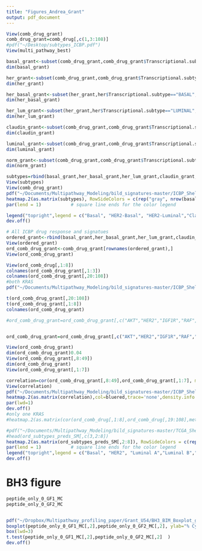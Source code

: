 ```yaml
---
title: "Figures_Andrea_Grant"
output: pdf_document
---
```



```r

View(comb_drug_grant)
comb_drug_grant=comb_drug[,c(1,3:108)]
#pdf("~/Desktop/subtypes_ICBP.pdf")
View(multi_pathway_best)

basal_grant<-subset(comb_drug_grant,comb_drug_grant$Transcriptional.subtype...ERBB2.status=="BASAL",select = c((colnames(comb_drug_grant)%in%colnames(multi_pathway_best))))
dim(basal_grant)

her_grant<-subset(comb_drug_grant,comb_drug_grant$Transcriptional.subtype...ERBB2.status=="ERBB2", select = c((colnames(comb_drug_grant)%in%colnames(multi_pathway_best))))
dim(her_grant)

her_basal_grant<-subset(her_grant,her$Transcriptional.subtype=="BASAL",select = c((colnames(her_grant)%in%colnames(multi_pathway_best))))
dim(her_basal_grant)

her_lum_grant<-subset(her_grant,her$Transcriptional.subtype=="LUMINAL",select = c((colnames(her_grant)%in%colnames(multi_pathway_best))))#,select = c((colnames(her)%in%colnames(single_pathway_best))))
dim(her_lum_grant)

claudin_grant<-subset(comb_drug_grant,comb_drug_grant$Transcriptional.subtype...ERBB2.status=="Claudin-low",select = c((colnames(comb_drug_grant)%in%colnames(multi_pathway_best))))
dim(claudin_grant)

luminal_grant<-subset(comb_drug_grant,comb_drug_grant$Transcriptional.subtype...ERBB2.status=="LUMINAL",select = c((colnames(comb_drug_grant)%in%colnames(multi_pathway_best))))
dim(luminal_grant)

norm_grant<-subset(comb_drug_grant,comb_drug_grant$Transcriptional.subtype...ERBB2.status=="NORMAL",select = c((colnames(comb_drug_grant)%in%colnames(multi_pathway_best))))
dim(norm_grant)

subtypes=rbind(basal_grant,her_basal_grant,her_lum_grant,claudin_grant,luminal_grant,norm_grant)
View(subtypes)                                                                                
View(comb_drug_grant)
pdf("~/Documents/Multipathway_Modeling/bild_signatures-master/ICBP_Shelley_HeatMap_Multi_grant_2.pdf")
heatmap.2(as.matrix(subtypes), RowSideColors = c(rep("gray", nrow(basal_grant)),rep("blue", nrow(her_basal_grant)),rep("brown", nrow(her_lum_grant)),rep("black", nrow(claudin_grant)),rep("green",nrow(luminal_grant)),rep("yellow",nrow(norm_grant))),col=bluered,density.info = 'none',trace="none",margins=c(6.5,6.5),main="Multipathway activity \n within breast cancer subtypes\n(Pathway-based not scaled)", dendrogram="none", Colv=TRUE, Rowv=TRUE, cexRow=0.7, cexCol=1.5 )#,scale='row')#,Rowv=F,)
par(lend = 1)           # square line ends for the color legend

legend("topright",legend = c("Basal", "HER2-Basal", "HER2-Luminal","Claudin","Luminal","Normal-like"), col = c("gray", "blue","brown" ,"black","green","yellow"),  lty= 1,lwd = 10,cex = 0.55)
dev.off()
```


```r
# All ICBP drug response and signatues 
ordered_grant<-rbind(basal_grant,her_basal_grant,her_lum_grant,claudin_grant,luminal_grant,norm_grant)
View(ordered_grant)
ord_comb_drug_grant<-comb_drug_grant[rownames(ordered_grant),]
View(ord_comb_drug_grant)

View(ord_comb_drug[,1:8])
colnames(ord_comb_drug_grant[,1:3])
colnames(ord_comb_drug_grant[,20:108])
#both KRAS
pdf("~/Documents/Multipathway_Modeling/bild_signatures-master/ICBP_Shelley_HeatMap_Multi_Drugs_grant.pdf")

t(ord_comb_drug_grant[,20:108])
t(ord_comb_drug_grant[,1:8])
colnames(ord_comb_drug_grant)

#ord_comb_drug_grant=ord_comb_drug_grant[,c("AKT","HER2","IGF1R","RAF","EGFR","KRASGV","KRASQH" ,"5.FdUR","5.FU","Carboplatin","CGC.11047","CGC.11144","Cisplatin","CPT.11","Docetaxel","Doxorubicin","Epirubicin","Etoposide","Gemcitabine","ICRF.193","Ixabepilone","Methotrexate","Paclitaxel","Pemetrexed","Topotecan","AS.252424","BEZ235","BIBW2992","Everolimus","GSK1059615","GSK1059868","GSK1838705","GSK2119563","GSK2126458","GSK2141795","Lapatinib","PF.4691502","Rapamycin","Sigma.AKT1.2.inhibitor","Temsirolimus","Triciribine","Tykerb.IGF1R..1.1.","AG1478","AZD6244","ERKi.II..FR180304.","Erlotinib","Gefitinib","GSK1120212","L.779450","PD98059","Sorafenib")]


ord_comb_drug_grant=ord_comb_drug_grant[,c("AKT","HER2","IGF1R","RAF","EGFR","KRASGV","KRASQH","CGC.11144","5.FU", "Methotrexate","5.FdUR", "CGC.11047","Cisplatin","Etoposide","Paclitaxel","Carboplatin","Docetaxel","Ixabepilone","CPT.11","Epirubicin","Gemcitabine","Doxorubicin","Pemetrexed","Topotecan","ICRF.193","Tykerb.IGF1R..1.1.","GSK1838705","L.779450","Erlotinib","GSK1120212","AZD6244","Gefitinib","BIBW2992","AG1478", "GSK2141795","Everolimus","Rapamycin","PF.4691502","Sigma.AKT1.2.inhibitor","Temsirolimus","Triciribine","AS.252424","GSK2126458","ERKi.II..FR180304.","BEZ235","Lapatinib","GSK1059615","PD98059","GSK2119563")]

View(ord_comb_drug_grant)
dim(ord_comb_drug_grant)0.04
View(ord_comb_drug_grant[,8:49])
dim(ord_comb_drug_grant)
View(ord_comb_drug_grant[,1:7])

correlation=cor(ord_comb_drug_grant[,8:49],ord_comb_drug_grant[,1:7], method="spearman",use="pairwise")
View(correlation)
pdf("~/Documents/Multipathway_Modeling/bild_signatures-master/ICBP_Shelley_HeatMap_Multi_Drugs_grant_NoCluster.pdf")
heatmap.2(as.matrix(correlation),col=bluered,trace='none',density.info = 'none',margins = c(6,6),cexCol = 1.3,cexRow = 0.4,scale = "row",main="Pathway-drug sensitivity \n Spearman correlations", dendrogram="none",Colv=T, Rowv=F, lhei = c(1,11))
par(lwd=1)
dev.off()
#only one KRAS
#heatmap.2(as.matrix(cor(ord_comb_drug[,1:8],ord_comb_drug[,19:108],method="spearman",use="pairwise")),col=bluered,trace='none',density.info = 'none',margins = c(9,6),cexCol = 0.75,scale = "row",main="")#Pathway-drug sensitivity \n Spearman correlations")

```

```r
#pdf("~/Documents/Multipathway_Modeling/bild_signatures-master/TCGA_Shelley_HeatMap_grant.pdf")
#head(ord_subtypes_preds_SM[,c(3,2:8])
heatmap.2(as.matrix(ord_subtypes_preds_SM[,2:8]), RowSideColors = c(rep("gray", sum(select_subtypes_preds$PAM50=="Basal")),rep("blue", sum(select_subtypes_preds$PAM50=="Her2")),rep("brown", sum(select_subtypes_preds$PAM50=="LumA")),rep("green", sum(select_subtypes_preds$PAM50=="LumB")),rep("yellow",sum(select_subtypes_preds$PAM50=="Normal"))),col=bluered,density.info = 'none',trace="none",margins=c(6.5,6.5),main="",labRow = F,dendrogram="none", Colv=T, Rowv=TRUE, cexRow=0.1, cexCol=1.5)#,scale='row')#,Rowv=F,Colv=F)
par(lend = 1)           # square line ends for the color legend
legend("topright",legend = c("Basal", "HER2", "Luminal A","Luminal B","Normal-like"), col = c("gray", "blue","brown", "green","yellow"),  lty= 1,lwd = 10,cex = 0.55)
dev.off()
```

# BH3 figure 
```r
peptide_only_0_GF1_MC
peptide_only_0_GF2_MC


pdf("~/Dropbox/Multipathway_profiling_paper/Grant_U54/BH3_BIM_Boxplot_grant.pdf")
boxplot(peptide_only_0_GF1_MC[,2],peptide_only_0_GF2_MC[,2], ylab="% Cytochrome C Release",names = c("AKT/BAD/IGF1R", " EGFR/KRAS/RAF"), col = c("red", "grey"), main="Response to BIM(MC,0)", ylim=c(-1,10), lwd=3)
box(lwd=3)
t.test(peptide_only_0_GF1_MC[,2],peptide_only_0_GF2_MC[,2]  )
dev.off()


```

